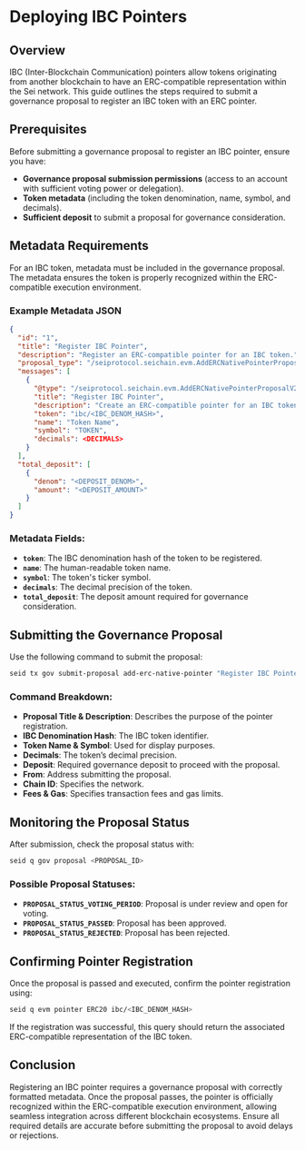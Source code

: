 # Deploying IBC Pointers

## Overview

IBC (Inter-Blockchain Communication) pointers allow tokens originating from another blockchain to have an ERC-compatible representation within the Sei network. This guide outlines the steps required to submit a governance proposal to register an IBC token with an ERC pointer.

## Prerequisites

Before submitting a governance proposal to register an IBC pointer, ensure you have:

- **Governance proposal submission permissions** (access to an account with sufficient voting power or delegation).
- **Token metadata** (including the token denomination, name, symbol, and decimals).
- **Sufficient deposit** to submit a proposal for governance consideration.

## Metadata Requirements

For an IBC token, metadata must be included in the governance proposal. The metadata ensures the token is properly recognized within the ERC-compatible execution environment.

### Example Metadata JSON

```json
{
  "id": "1",
  "title": "Register IBC Pointer",
  "description": "Register an ERC-compatible pointer for an IBC token.",
  "proposal_type": "/seiprotocol.seichain.evm.AddERCNativePointerProposalV2",
  "messages": [
    {
      "@type": "/seiprotocol.seichain.evm.AddERCNativePointerProposalV2",
      "title": "Register IBC Pointer",
      "description": "Create an ERC-compatible pointer for an IBC token.",
      "token": "ibc/<IBC_DENOM_HASH>",
      "name": "Token Name",
      "symbol": "TOKEN",
      "decimals": <DECIMALS>
    }
  ],
  "total_deposit": [
    {
      "denom": "<DEPOSIT_DENOM>",
      "amount": "<DEPOSIT_AMOUNT>"
    }
  ]
}
```

### Metadata Fields:

- **`token`**: The IBC denomination hash of the token to be registered.
- **`name`**: The human-readable token name.
- **`symbol`**: The token's ticker symbol.
- **`decimals`**: The decimal precision of the token.
- **`total_deposit`**: The deposit amount required for governance consideration.

## Submitting the Governance Proposal

Use the following command to submit the proposal:

```bash
seid tx gov submit-proposal add-erc-native-pointer "Register IBC Pointer" "Register an ERC-compatible pointer for an IBC token" ibc/<IBC_DENOM_HASH> "Token Name" "TOKEN" <DECIMALS> <DEPOSIT_AMOUNT><DEPOSIT_DENOM> --from=<GOVERNANCE_ADDRESS> --chain-id=<CHAIN_ID> --fees=<FEE_AMOUNT><FEE_DENOM> --gas=<GAS_LIMIT>
```

### Command Breakdown:

- **Proposal Title & Description**: Describes the purpose of the pointer registration.
- **IBC Denomination Hash**: The IBC token identifier.
- **Token Name & Symbol**: Used for display purposes.
- **Decimals**: The token’s decimal precision.
- **Deposit**: Required governance deposit to proceed with the proposal.
- **From**: Address submitting the proposal.
- **Chain ID**: Specifies the network.
- **Fees & Gas**: Specifies transaction fees and gas limits.

## Monitoring the Proposal Status

After submission, check the proposal status with:

```bash
seid q gov proposal <PROPOSAL_ID>
```

### Possible Proposal Statuses:

- **`PROPOSAL_STATUS_VOTING_PERIOD`**: Proposal is under review and open for voting.
- **`PROPOSAL_STATUS_PASSED`**: Proposal has been approved.
- **`PROPOSAL_STATUS_REJECTED`**: Proposal has been rejected.

## Confirming Pointer Registration

Once the proposal is passed and executed, confirm the pointer registration using:

```bash
seid q evm pointer ERC20 ibc/<IBC_DENOM_HASH>
```

If the registration was successful, this query should return the associated ERC-compatible representation of the IBC token.

## Conclusion

Registering an IBC pointer requires a governance proposal with correctly formatted metadata. Once the proposal passes, the pointer is officially recognized within the ERC-compatible execution environment, allowing seamless integration across different blockchain ecosystems. Ensure all required details are accurate before submitting the proposal to avoid delays or rejections.
